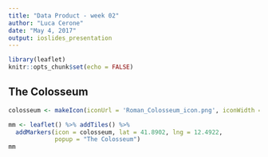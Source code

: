 ```yaml
---
title: "Data Product - week 02"
author: "Luca Cerone"
date: "May 4, 2017"
output: ioslides_presentation
---
```


```r
library(leaflet)
knitr::opts_chunk$set(echo = FALSE)
```

## The Colosseum 

```r
colosseum <- makeIcon(iconUrl = 'Roman_Colosseum_icon.png', iconWidth = 128, iconHeight = 78, iconAnchorX = 64, iconAnchorY = 64)

mm <- leaflet() %>% addTiles() %>%
  addMarkers(icon = colosseum, lat = 41.8902, lng = 12.4922,
             popup = "The Colosseum")
mm
```

